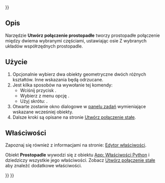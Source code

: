 <languages/>
{{UnfinishedDocu{{#translation:}}}}

{{Docnav/pl
|[[Assembly_CreateJointParallel/pl|Utwórz połączenie równoległe]]
|[[Assembly_CreateJointAngle/pl|Utwórz połączenie kątowe]]
|[[Assembly_Workbench/pl|środowisko pracy Złożenie]]
|IconL=Assembly_CreateJointParallel.svg
|IconR=Assembly_CreateJointAngle.svg
|IconC=Workbench_Assembly.svg
}}

<div class="mw-translate-fuzzy">
{{GuiCommand/pl
|Name=Assembly CreateJointPerpendicular
|Name/pl=Złożenie: Utwórz połączenie prostopadłe
|MenuLocation=Złożenie → Utwórz połączenie prostopadłe
|Workbenches=[[Assembly_Workbench/pl|Złożenie]]
|Shortcut={{KEY|M}}
|Version=1.0
|SeeAlso=
}}
</div>

<span id="Description"></span>
==Opis==

<div class="mw-translate-fuzzy">
Narzędzie '''Utwórz połączenie prostopadłe''' tworzy prostopadłe połączenie między dwiema wybranymi częściami, ustawiając osie Z wybranych układów współrzędnych prostopadle.
</div>

<span id="Usage"></span>
==Użycie==

<div class="mw-translate-fuzzy">
# Opcjonalnie wybierz dwa obiekty geometryczne dwóch różnych kształtów. Inne wskazania będą odrzucane.
# Jest kilka sposobów na wywołanie tej komendy:
#* Wciśnij przycisk {{Button|[[Image:Assembly_CreateJointPerpendicular.svg|16px]] '''Utwórz połączenie prostopadłe'''}}.
#* Wybierz z menu opcję {{MenuCommand|Złożenie → [[Image:Assembly_CreateJointPerpendicular.svg|16px]] Utwórz połączenie prostopadłe}}.
#* Użyj skrótu: {{KEY|M}}.
# Otwarte zostanie okno dialogowe w [[Task_panel/pl|panelu zadań]] wymieniające wskazane wcześniej obiekty.
# Dalsze kroki są opisane na stronie [[Assembly_CreateJointFixed/pl#Użycie|Utwórz połączenie stałe]].
</div>

<span id="Properties"></span>
==Właściwości==

Zapoznaj się również z informacjami na stronie: [[Property_editor/pl|Edytor właściwości]].

Obiekt '''Prostopadle''' wywodzi się z obiektu [[App_FeaturePython/pl|App: Właściwości Python]] i dziedziczy wszystkie jego właściwości. Zobacz [[Assembly_CreateJointFixed/pl#Właściwości|Utwórz połączenie stałe]] aby znaleźć dodatkowe właściwości.


{{Docnav/pl
|[[Assembly_CreateJointParallel/pl|Utwórz połączenie równoległe]]
|[[Assembly_CreateJointAngle/pl|Utwórz połączenie kątowe]]
|[[Assembly_Workbench/pl|środowisko pracy Złożenie]]
|IconL=Assembly_CreateJointParallel.svg
|IconR=Assembly_CreateJointAngle.svg
|IconC=Workbench_Assembly.svg
}}

{{Assembly_Tools_navi{{#translation:}}}}
{{Userdocnavi{{#translation:}}}}